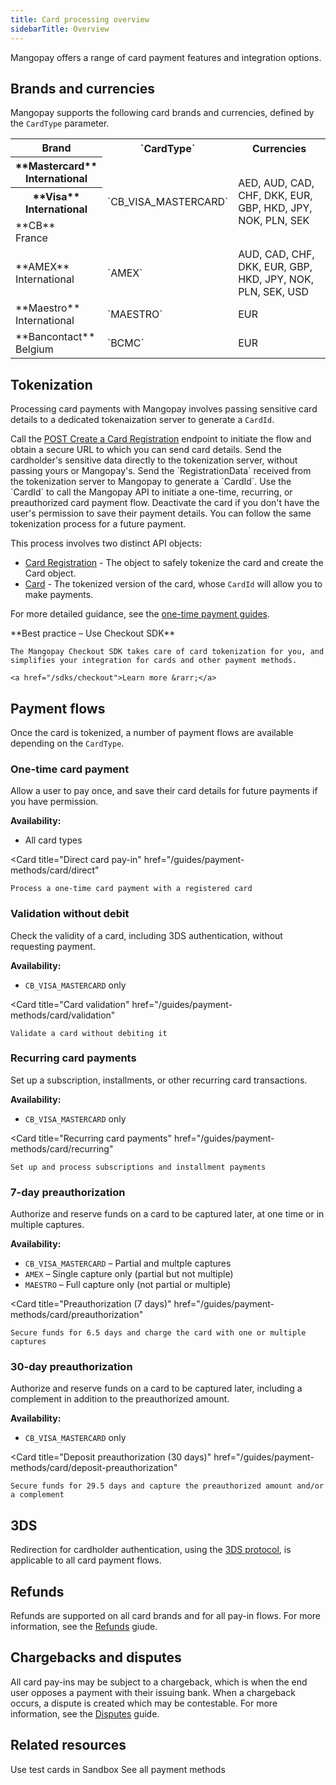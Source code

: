 ```yaml
---
title: Card processing overview
sidebarTitle: Overview
---
```


Mangopay offers a range of card payment features and integration options.

## Brands and currencies

Mangopay supports the following card brands and currencies, defined by the `CardType` parameter.

<table>
    <tbody>
        <tr>
            <th class="header">Brand</th>
            <th class="header">`CardType`</th>
            <th class="header">Currencies</th>
        </tr>
        <tr>
            <th class="header header-normal-weight">**Mastercard**<br/>International</th>
            <td rowSpan="3" class="rowSpan table-content">`CB_VISA_MASTERCARD`</td>
            <td rowSpan="3" class="rowSpan table-content">AED, AUD, CAD, CHF, DKK, EUR, GBP, HKD, JPY, NOK, PLN, SEK</td>
        </tr>
        <tr>
            <th class="header header-normal-weight">**Visa**<br/>International</th>
        </tr>
        <tr>
            <td class="header header-normal-weight">**CB**<br/>France</td>
        </tr>
        <tr>
            <td class="header header-normal-weight">**AMEX**<br/>International</td>
            <td class="table-content">`AMEX`</td>
            <td class="table-content">AUD, CAD, CHF, DKK, EUR, GBP, HKD, JPY, NOK, PLN, SEK, USD</td>
        </tr>
        <tr>
            <td class="header header-normal-weight">**Maestro**<br/>International</td>
            <td class="table-content">`MAESTRO`</td>
            <td class="table-content">EUR</td>
        </tr>
        <tr>
            <td class="header header-normal-weight">**Bancontact**<br/>Belgium</td>
            <td class="table-content">`BCMC`</td>
            <td class="table-content">EUR</td>
        </tr>
    </tbody>
</table>

## Tokenization

Processing card payments with Mangopay involves passing sensitive card details to a dedicated tokenaization server to generate a `CardId`.

<Steps>
    <Step title="Initiate card tokenization">
        Call the <a href="/api-reference/card-registrations/create-card-registration" target="_blank">POST Create a Card Registration</a> endpoint to initiate the flow and obtain a secure URL to which you can send card details.
    </Step>
    <Step title="Tokenize the card">
        Send the cardholder's sensitive data directly to the tokenization server, without passing yours or Mangopay's.
    </Step>
    <Step title="Update the card registration object">
        Send the `RegistrationData` received from the tokenization server to Mangopay to generate a `CardId`. 
    </Step>
    <Step title="Use the card object for a payment flow">
        Use the `CardId` to call the Mangopay API to initiate a one-time, recurring, or preauthorized card payment flow.
    </Step>
    <Step title="Deactivate the card">
        Deactivate the card if you don't have the user's permission to save their payment details. You can follow the same tokenization process for a future payment. 
    </Step>
</Steps>

This process involves two distinct API objects:  
- <a href="/api-reference/card-registrations/card-registration-object">Card Registration</a> - The object to safely tokenize the card and create the Card object.
- <a href="/api-reference/cards/card-object">Card</a> - The tokenized version of the card, whose `CardId` will allow you to make payments.

For more detailed guidance, see the <a href="/guides/payment-methods/card/direct">one-time payment guides</a>.

<Check>
    **Best practice – Use Checkout SDK**

    The Mangopay Checkout SDK takes care of card tokenization for you, and simplifies your integration for cards and other payment methods.

    <a href="/sdks/checkout">Learn more &rarr;</a>
</Check>

## Payment flows

Once the card is tokenized, a number of payment flows are available depending on the `CardType`.

### One-time card payment

Allow a user to pay once, and save their card details for future payments if you have permission. 

**Availability:**
- All card types

<Card
    title="Direct card pay-in"
    href="/guides/payment-methods/card/direct"
>
    Process a one-time card payment with a registered card 
</Card>

### Validation without debit

Check the validity of a card, including 3DS authentication, without requesting payment.

**Availability:**
- `CB_VISA_MASTERCARD` only

<Card
    title="Card validation"
    href="/guides/payment-methods/card/validation"
>
    Validate a card without debiting it
</Card>

### Recurring card payments

Set up a subscription, installments, or other recurring card transactions.

**Availability:** 
- `CB_VISA_MASTERCARD` only

<Card
    title="Recurring card payments"
    href="/guides/payment-methods/card/recurring"
>
    Set up and process subscriptions and installment payments
</Card>

### 7-day preauthorization

Authorize and reserve funds on a card to be captured later, at one time or in multiple captures.

**Availability:** 
- `CB_VISA_MASTERCARD` – Partial and multple captures
- `AMEX` – Single capture only (partial but not multiple)
- `MAESTRO` – Full capture only (not partial or multiple)

<Card
    title="Preauthorization (7 days)"
    href="/guides/payment-methods/card/preauthorization"
>
    Secure funds for 6.5 days and charge the card with one or multiple captures
</Card>

### 30-day preauthorization

Authorize and reserve funds on a card to be captured later, including a complement in addition to the preauthorized amount.

**Availability:** 
- `CB_VISA_MASTERCARD` only

<Card
    title="Deposit preauthorization (30 days)"
    href="/guides/payment-methods/card/deposit-preauthorization"
>
    Secure funds for 29.5 days and capture the preauthorized amount and/or a complement
</Card>

## 3DS

Redirection for cardholder authentication, using the <a href="/guides/payment-methods/card/3ds">3DS protocol</a>, is applicable to all card payment flows.

## Refunds

Refunds are supported on all card brands and for all pay-in flows. For more information, see the [Refunds](/guides/refunds) giude.

## Chargebacks and disputes

All card pay-ins may be subject to a chargeback, which is when the end user opposes a payment with their issuing bank. When a chargeback occurs, a dispute is created which may be contestable. For more information, see the [Disputes](/guides/disputes) guide.

## Related resources
<CardGroup>
<Card
    title="Test cards"
    href="/testing/payment-methods"
>
    Use test cards in Sandbox
</Card>
<Card
    title="Guide"
    href="/guides/payment-methods"
>
    See all payment methods
</Card>
</CardGroup>